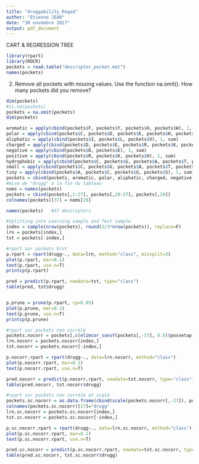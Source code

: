 ```yaml
---
title: "druggability_Regad"
author: "Etienne JEAN"
date: "30 novembre 2017"
output: pdf_document
---
```



##########################################################################################################
CART & REGRESSION TREE


```r
library(rpart)
library(ROCR)
pockets = read.table("descriptor_pocket.mat")
names(pockets)
```

2. Remove all pockets with missing values. Use the function na.omit(). How many pockets
did you remove?  
```r
dim(pockets)
#is.na(pockets)
pockets = na.omit(pockets)
dim(pockets)
```

```r
aromatic = apply(cbind(pockets$F, pockets$Y, pockets$H, pockets$W), 1, sum)
polar = apply(cbind(pockets$C, pockets$D, pockets$E, pockets$H, pockets$K, pockets$N, pockets$Q, pockets$R, pockets$S, pockets$T, pockets$W, pockets$Y), 1, sum)
aliphatic = apply(cbind(pockets$I, pockets$L, pockets$V), 1, sum)
charged = apply(cbind(pockets$D, pockets$E, pockets$R, pockets$K, pockets$H), 1, sum)
negative = apply(cbind(pockets$D, pockets$E), 1, sum)
positive = apply(cbind(pockets$R, pockets$K, pockets$H), 1, sum)
hydrophobic = apply(cbind(pockets$C, pockets$G, pockets$A, pockets$T, pockets$V, pockets$L, pockets$I, pockets$M, pockets$F, pockets$W, pockets$H, pockets$Y, pockets$K), 1, sum)
small = apply(cbind(pockets$C, pockets$G, pockets$A, pockets$T, pockets$V, pockets$S, pockets$D, pockets$N, pockets$P), 1, sum)
tiny = apply(cbind(pockets$A, pockets$C, pockets$G, pockets$S), 1, sum)
pockets = cbind(pockets, aromatic, polar, aliphatic, charged, negative, positive, hydrophobic, small, tiny)
#mise de "drugg" à la fin du tableau
noms = names(pockets)
pockets = cbind(pockets[,1:27], pockets[,29:37], pockets[,28])
colnames(pockets)[37] = noms[28]

names(pockets)   #37 descriptors
```
```r
#Splitting into Learning sample and Test sample
index = sample(nrow(pockets), round(2/3*nrow(pockets)), replace=F)
lrn = pockets[index,]
tst = pockets[-index,]
```



```r
#rpart sur pockets brut
p.rpart = rpart(drugg~., data=lrn, method="class", minsplit=3)
plot(p.rpart, mar=0.1)
text(p.rpart, use.n=T)
printcp(p.rpart)

pred = predict(p.rpart, newdata=tst, type="class")
table(pred, tst$drugg)


p.prune = prune(p.rpart, cp=0.05)
plot(p.prune, mar=0.1)
text(p.prune, use.n=T)
printcp(p.prune)

```

```r
#rpart sur pockets non corrélé
pockets.nocorr = pockets[,c(elimcor_sansY(pockets[,-37], 0.6)$possetap, 37)]
lrn.nocorr = pockets.nocorr[index,]
tst.nocorr = pockets.nocorr[-index,]

p.nocorr.rpart = rpart(drugg~., data=lrn.nocorr, method="class")
plot(p.nocorr.rpart, mar=0.1)
text(p.nocorr.rpart, use.n=T)

pred.nocorr = predict(p.nocorr.rpart, newdata=tst.nocorr, type="class")
table(pred.nocorr, tst.nocorr$drugg)
```


```r
#rpart sur pockets non corrélé et scalé
pockets.sc.nocorr = as.data.frame(cbind(scale(pockets.nocorr[,-27]), pockets.nocorr$drugg))
colnames(pockets.sc.nocorr)[27]="drugg"
lrn.sc.nocorr = pockets.sc.nocorr[index,]
tst.sc.nocorr = pockets.sc.nocorr[-index,]

p.sc.nocorr.rpart = rpart(drugg~., data=lrn.sc.nocorr, method="class")
plot(p.sc.nocorr.rpart, mar=0.1)
text(p.sc.nocorr.rpart, use.n=T)

pred.sc.nocorr = predict(p.sc.nocorr.rpart, newdata=tst.sc.nocorr, type="class")
table(pred.sc.nocorr, tst.sc.nocorr$drugg)
```









































